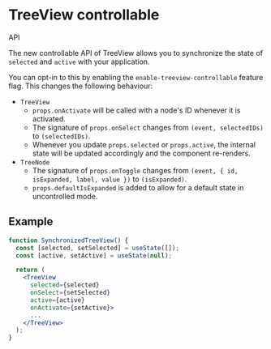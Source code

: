 
<Meta title="Components/TreeView/Feature Flag" name="Flag details" />

# TreeView controllable

API

The new controllable API of TreeView allows you to synchronize the state of
`selected` and `active` with your application.

You can opt-in to this by enabling the `enable-treeview-controllable` feature
flag. This changes the following behaviour:

- `TreeView`
  - `props.onActivate` will be called with a node's ID whenever it is activated.
  - The signature of `props.onSelect` changes from `(event, selectedIDs)` to
    `(selectedIDs)`.
  - Whenever you update `props.selected` or `props.active`, the internal state
    will be updated accordingly and the component re-renders.
- `TreeNode`
  - The signature of `props.onToggle` changes from
    `(event, { id, isExpanded, label, value })` to `(isExpanded)`.
  - `props.defaultIsExpanded` is added to allow for a default state in
    uncontrolled mode.

## Example

```jsx
function SynchronizedTreeView() {
  const [selected, setSelected] = useState([]);
  const [active, setActive] = useState(null);

  return (
    <TreeView
      selected={selected}
      onSelect={setSelected}
      active={active}
      onActivate={setActive}>
      ...
    </TreeView>
  );
}
```
